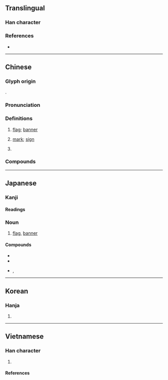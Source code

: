 {{also|帜}}
{{character info}}
==Translingual==

===Han character===
{{Han char|rn=50|rad=巾|as=12|sn=15|four=43250|canj=LBYIA|ids=⿰巾戠}}

===References===
* {{Han ref|kx=0336.210|dkj=09080|dj=0643.200|hdz=10755.040|uh=5E5F|ud=24159|bh=BC6D|bd=48237}}

----

==Chinese==
{{zh-forms|s=帜}}

===Glyph origin===
{{Han etym}}
{{Han compound|巾|戠|t1=cloth|c1=s|c2=p|ls=psc}}.

===Pronunciation===
{{zh-pron
|m=zhì
|c=ci3
|h=pfs=chṳ
|md=
|mn=chì/xm,qz:chhì
|mn-t=zi3
|w=2tsr
|mc=y
|oc=y
|cat=n,pn
}}

===Definitions===
{{zh-hanzi}}

# [[flag]]; [[banner]]
#: {{zh-x|旗幟|[[flag]]; [[banner]]}}
# {{lb|zh|literary}} [[mark]]; [[sign]]
# {{surname|zh}}

===Compounds===
{{zh-der|徽幟|幡幟|別樹一幟|摽幟|拔幟易幟|獨樹一幟|易幟|拔幟|旗幟|標幟}}

----

==Japanese==

===Kanji===
{{ja-kanji|grade=|rs=巾12}}

====Readings====
{{ja-readings
|goon=し
|kanon=し
|kun=のぼり-
|nanori=のぼる
}}

===Noun===
{{ja-noun|のぼり}}

# [[flag]], [[banner]]

====Compounds====
* {{ja-r|旗幟|きし}}
* {{ja-r|鯉幟|こいのぼり}}
* {{ja-r|五月幟|ごがつのぼり}}, {{ja-r|五月幟|さつきのぼり}}

----

==Korean==

===Hanja===
{{ko-hanja|hangeul=치|rv=chi|mr=ch'i}}

# {{rfdef|ko|sort=巾12}}

----

==Vietnamese==

===Han character===
{{vi-readings|rs=巾12
|hanviet=xí-gdhn;tvctdhv;hvttd;tchvtd
|nom=xí-gdhn
}}

# {{han tu form of|xí|[[flag]], [[banner]]}}

====References====
<references/>